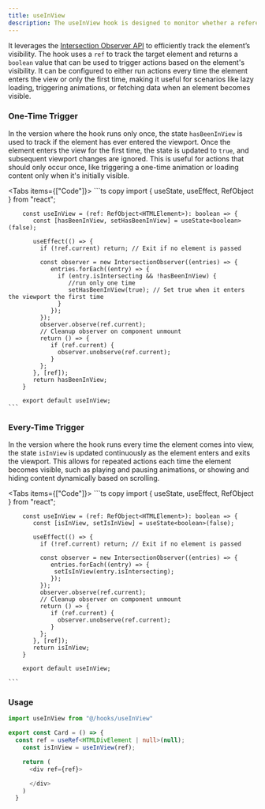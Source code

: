 ```yaml
---
title: useInView
description: The useInView hook is designed to monitor whether a referenced DOM element enters the viewport.
---
```



It leverages the [Intersection Observer API](https://developer.mozilla.org/en-US/docs/Web/API/Intersection_Observer_API) to efficiently track the element’s visibility. The hook uses a `ref` to track the target element and returns a `boolean` value that can be used to trigger actions based on the element's visibility. It can be configured to either run actions every time the element enters the view or only the first time, making it useful for scenarios like lazy loading, triggering animations, or fetching data when an element becomes visible.

### One-Time Trigger

In the version where the hook runs only once, the state `hasBeenInView` is used to track if the element has ever entered the viewport. Once the element enters the view for the first time, the state is updated to `true`, and subsequent viewport changes are ignored. This is useful for actions that should only occur once, like triggering a one-time animation or loading content only when it's initially visible.

<Tabs items={["Code"]}>
  <Tab>
    ```ts copy
        import { useState, useEffect, RefObject } from "react";

        const useInView = (ref: RefObject<HTMLElement>): boolean => {
           const [hasBeenInView, setHasBeenInView] = useState<boolean>(false);

           useEffect(() => {
             if (!ref.current) return; // Exit if no element is passed

             const observer = new IntersectionObserver((entries) => {
                entries.forEach((entry) => {
                  if (entry.isIntersecting && !hasBeenInView) {
                     //run only one time
                     setHasBeenInView(true); // Set true when it enters the viewport the first time
                  }
                });
             });
             observer.observe(ref.current);
             // Cleanup observer on component unmount
             return () => {
                if (ref.current) {
                  observer.unobserve(ref.current);
                }
             };
           }, [ref]);
           return hasBeenInView;
        }

        export default useInView;
    ```

  </Tab>
</Tabs>

### Every-Time Trigger

In the version where the hook runs every time the element comes into view, the state `isInView` is updated continuously as the element enters and exits the viewport. This allows for repeated actions each time the element becomes visible, such as playing and pausing animations, or showing and hiding content dynamically based on scrolling.

<Tabs items={["Code"]}>
  <Tab>
    ```ts copy
        import { useState, useEffect, RefObject } from "react";

        const useInView = (ref: RefObject<HTMLElement>): boolean => {
           const [isInView, setIsInView] = useState<boolean>(false);

           useEffect(() => {
             if (!ref.current) return; // Exit if no element is passed

             const observer = new IntersectionObserver((entries) => {
                entries.forEach((entry) => {
                 setIsInView(entry.isIntersecting);
                });
             });
             observer.observe(ref.current);
             // Cleanup observer on component unmount
             return () => {
                if (ref.current) {
                  observer.unobserve(ref.current);
                }
             };
           }, [ref]);
           return isInView;
        }

        export default useInView;

    ```

  </Tab>
</Tabs>

### Usage

```ts copy
import useInView from "@/hooks/useInView"

export const Card = () => {
  const ref = useRef<HTMLDivElement | null>(null);
    const isInView = useInView(ref);

    return (
      <div ref={ref}>

      </div>
    )
  }
```
